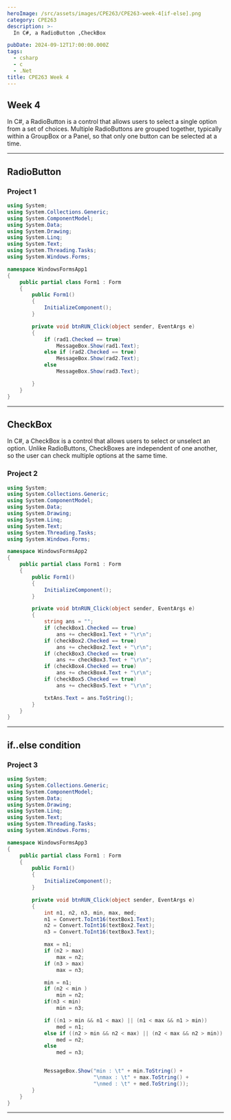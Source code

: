 ```yaml
---
heroImage: /src/assets/images/CPE263/CPE263-week-4[if-else].png
category: CPE263
description: >-
  In C#, a RadioButton ,CheckBox

pubDate: 2024-09-12T17:00:00.000Z
tags:
  - csharp
  - c
  - .Net
title: CPE263 Week 4
---
```


## Week 4

In C#, a RadioButton is a control that allows users to select a single option from a set of choices. Multiple RadioButtons are grouped together, typically within a GroupBox or a Panel, so that only one button can be selected at a time.

---

## RadioButton

### Project 1

```csharp
using System;
using System.Collections.Generic;
using System.ComponentModel;
using System.Data;
using System.Drawing;
using System.Linq;
using System.Text;
using System.Threading.Tasks;
using System.Windows.Forms;

namespace WindowsFormsApp1
{
    public partial class Form1 : Form
    {
        public Form1()
        {
            InitializeComponent();
        }

        private void btnRUN_Click(object sender, EventArgs e)
        {
            if (rad1.Checked == true)
                MessageBox.Show(rad1.Text);
            else if (rad2.Checked == true)
                MessageBox.Show(rad2.Text);
            else
                MessageBox.Show(rad3.Text);

        }
    }
}

```

---

## CheckBox

In C#, a CheckBox is a control that allows users to select or unselect an option. Unlike RadioButtons, CheckBoxes are independent of one another, so the user can check multiple options at the same time.

### Project 2

```csharp
using System;
using System.Collections.Generic;
using System.ComponentModel;
using System.Data;
using System.Drawing;
using System.Linq;
using System.Text;
using System.Threading.Tasks;
using System.Windows.Forms;

namespace WindowsFormsApp2
{
    public partial class Form1 : Form
    {
        public Form1()
        {
            InitializeComponent();
        }

        private void btnRUN_Click(object sender, EventArgs e)
        {
            string ans = "";
            if (checkBox1.Checked == true)
                ans += checkBox1.Text + "\r\n";
            if (checkBox2.Checked == true)
                ans += checkBox2.Text + "\r\n";
            if (checkBox3.Checked == true)
                ans += checkBox3.Text + "\r\n";
            if (checkBox4.Checked == true)
                ans += checkBox4.Text + "\r\n";
            if (checkBox5.Checked == true)
                ans += checkBox5.Text + "\r\n";

            txtAns.Text = ans.ToString();
        }
    }
}

```

---

## if..else condition

### Project 3

```csharp
using System;
using System.Collections.Generic;
using System.ComponentModel;
using System.Data;
using System.Drawing;
using System.Linq;
using System.Text;
using System.Threading.Tasks;
using System.Windows.Forms;

namespace WindowsFormsApp3
{
    public partial class Form1 : Form
    {
        public Form1()
        {
            InitializeComponent();
        }

        private void btnRUN_Click(object sender, EventArgs e)
        {
            int n1, n2, n3, min, max, med;
            n1 = Convert.ToInt16(textBox1.Text);
            n2 = Convert.ToInt16(textBox2.Text);
            n3 = Convert.ToInt16(textBox3.Text);

            max = n1;
            if (n2 > max)
                max = n2;
            if (n3 > max)
                max = n3;

            min = n1;
            if (n2 < min )
                min = n2;
            if(n3 < min)
                min = n3;

            if ((n1 > min && n1 < max) || (n1 < max && n1 > min))
                med = n1;
            else if ((n2 > min && n2 < max) || (n2 < max && n2 > min))
                med = n2;
            else
                med = n3;


            MessageBox.Show("min : \t" + min.ToString() +
                            "\nmax : \t" + max.ToString() +
                            "\nmed : \t" + med.ToString());
        }
    }
}

```

---
